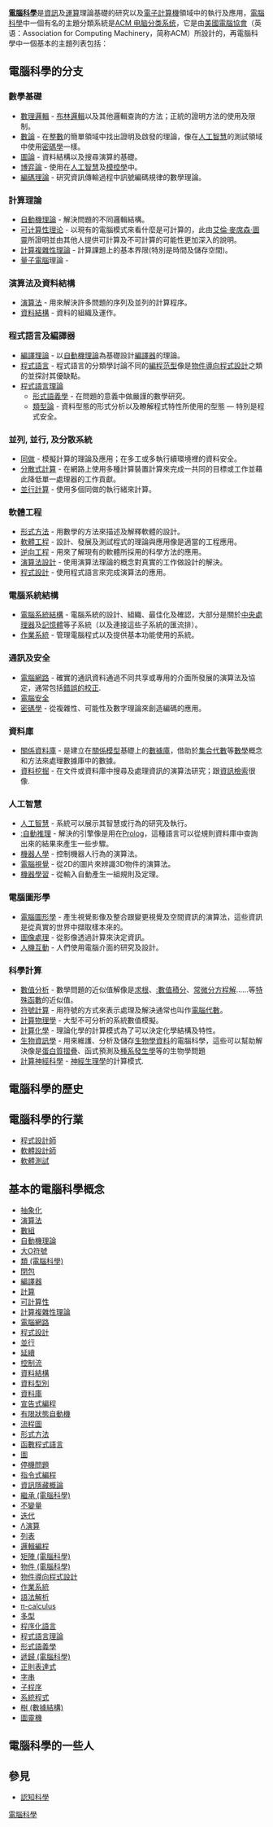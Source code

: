 {{NoteTA
|G1 = IT
|G2 = Math
}}
'''[[電腦科學|電腦科學]]'''是[[資訊|資訊]]及[[運算|運算]]理論基礎的研究以及[[電子計算機|電子計算機]]領域中的執行及應用，[[電腦科學|電腦科學]]中一個有名的主題分類系統是[[ACM_电脑分类系统|ACM 电脑分类系统]]，它是由[[美國電腦協會|美國電腦協會]]（英语：Association for Computing Machinery，简称ACM）所設計的，再電腦科學中一個基本的主題列表包括：

== 電腦科學的分支 ==<!-- This section is linked from [[學科列表|學科列表]] -->
=== 數學基礎 ===

* [[數理邏輯|數理邏輯]] - [[布林邏輯|布林邏輯]]以及其他邏輯查詢的方法；正統的證明方法的使用及限制。
* [[數論|數論]] - 在[[整數|整數]]的簡單領域中找出證明及啟發的理論，像在[[人工智慧|人工智慧]]的測試領域中使用[[密碼學|密碼學]]一樣。
* [[圖論|圖論]] - 資料結構以及搜尋演算的基礎。
* [[博弈論|博弈論]] - 使用在[[人工智慧|人工智慧]]及[[模控學|模控學]]中。
* [[編碼理論|編碼理論]] - 研究資訊傳輸過程中訊號編碼規律的數學理論。

===計算理論===
{{main | 計算理論}}

* [[自動機理論|自動機理論]] - 解決問題的不同邏輯結構。
* [[可计算性理论|可计算性理论]] - 以現有的電腦模式來看什麼是可計算的，此由[[艾倫·麥席森·圖靈|艾倫·麥席森·圖靈]]所證明並由其他人提供可計算及不可計算的可能性更加深入的說明。
* [[計算複雜性理論|計算複雜性理論]] - 計算課題上的基本界限(特別是時間及儲存空間)。
* [[量子電腦|量子電腦]]理論 -

=== 演算法及資料結構 ===

* [[演算法|演算法]] - 用來解決許多問題的序列及並列的計算程序。
* [[資料結構|資料結構]] - 資料的組織及運作。

=== 程式語言及編譯器 ===

* [[編譯器|編譯理論]] - 以[[自動機理論|自動機理論]]為基礎設計[[編譯器|編譯器]]的理論。
* [[程式語言|程式語言]] - 程式語言的分類學討論不同的[[編程范型|編程范型]]像是[[物件導向程式設計|物件導向程式設計]]之類的並探討其優缺點。
* [[程式語言理論|程式語言理論]]
** [[形式語義學|形式語義學]] - 在問題的意義中做嚴謹的數學研究。
** [[類型論|類型論]] - 資料型態的形式分析以及瞭解程式特性所使用的型態 — 特別是程式安全。

=== 並列, 並行, 及分散系統 ===

* [[同做|同做]] - 模擬計算的理論及應用；在多工或多執行續環境裡的資料安全。
* [[分散式計算|分散式計算]] - 在網路上使用多種計算裝置計算來完成一共同的目標或工作並藉此降低單一處理器的工作貢獻。
* [[並行計算|並行計算]] - 使用多個同做的執行緒來計算。

=== 軟體工程 ===

* [[形式方法|形式方法]] - 用數學的方法來描述及解釋軟體的設計。
* [[軟體工程|軟體工程]] - 設計、發展及測試程式的理論與應用像是適當的工程應用。
* [[逆向工程|逆向工程]] - 用來了解現有的軟體所採用的科學方法的應用。
* [[演算法設計|演算法設計]] - 使用演算法理論的概念對真實的工作做設計的解決。
* [[程式設計|程式設計]] - 使用程式語言來完成演算法的應用。

=== 電腦系統結構 ===
* [[電腦系統結構|電腦系統結構]] - 電腦系統的設計、組織、最佳化及確認，大部分是關於[[中央處理器|中央處理器]]及[[記憶體|記憶體]]等子系統（以及連接這些子系統的匯流排）。
* [[作業系統|作業系統]] - 管理電腦程式以及提供基本功能使用的系統。

=== 通訊及安全 ===

* [[電腦網路|電腦網路]] - 確實的通訊資料通過不同共享或專用的介面所發展的演算法及協定，通常包括[[错误检测与纠正|錯誤的校正]].
* [[電腦安全|電腦安全]]
* [[密碼學|密碼學]] - 從複雜性、可能性及數字理論來創造編碼的應用。

=== 資料庫 ===

* [[關係資料庫|關係資料庫]] - 是建立在[[關係模型|關係模型]]基礎上的[[數據庫|數據庫]]，借助於[[集合代數|集合代數]]等[[數學|數學]]概念和方法來處理數據庫中的數據。
* [[資料挖掘|資料挖掘]] - 在文件或資料庫中搜尋及處理資訊的演算法研究；跟[[資訊檢索|資訊檢索]]很像.

=== 人工智慧 ===

* [[人工智慧|人工智慧]] - 系統可以展示其智慧或行為的研究及執行。
* [[:自動推理|:自動推理]] - 解決的引擎像是用在[[Prolog|Prolog]]，這種語言可以從規則資料庫中查詢出來的結果來產生一些步驟。
* [[機器人學|機器人學]] - 控制機器人行為的演算法。
* [[電腦視覺|電腦視覺]] - 從2D的圖片來辨識3D物件的演算法。
* [[機器學習|機器學習]] - 從輸入自動產生一組規則及定理。

=== 電腦圖形學 ===

* [[電腦圖形學|電腦圖形學]] - 產生視覺影像及整合跟變更視覺及空間資訊的演算法，這些資訊是從真實的世界中擷取樣本來的。
* [[圖像處理|圖像處理]] - 從影像透過計算來決定資訊。
* [[人機互動|人機互動]] - 人們使用電腦介面的研究及設計。

=== 科學計算 ===

* [[數值分析|數值分析]] - 數學問題的近似值解像是[[求根|求根]]、[[:數值積分|:數值積分]]、[[常微分方程解|常微分方程解]]……等[[特殊函數|特殊函數]]的近似值。
* [[符號計算|符號計算]] - 用符號的方式來表示處理及解決通常也叫作[[電腦代數|電腦代數]]。
* [[計算物理學|計算物理學]] - 大型不可分析的系統數值模擬。
* [[計算化學|計算化學]] - 理論化學的計算模式為了可以決定化學結構及特性。
* [[生物資訊學|生物資訊學]] - 用來維護、分析及儲存[[生物學資料|生物學資料]]的電腦科學，這些可以幫助解決像是[[蛋白質摺疊|蛋白質摺疊]]、函式預測及[[種系發生學|種系發生學]]等的生物學問題
* [[計算神經科學|計算神經科學]] - [[神經生理學|神經生理學]]的計算模式.

== 電腦科學的歷史 ==
{{main|電腦科學的歷史}}

== 電腦科學的行業 ==
* [[程式設計師|程式設計師]]
* [[軟體設計師|軟體設計師]]
* [[軟體測試|軟體測試]]

== 基本的電腦科學概念 ==
*[[抽象化|抽象化]]
*[[演算法|演算法]]
*[[數組|數組]]
*[[自動機理論|自動機理論]]
*[[大O符號|大O符號]]
*[[類_(電腦科學)|類 (電腦科學)]]
*[[閉包_(電腦科學)|閉包]]
*[[編譯器|編譯器]]
*[[計算|計算]]
*[[可計算性|可計算性]]
*[[計算複雜性理論|計算複雜性理論]]
*[[電腦網路|電腦網路]]
*[[程式設計|程式設計]]
*[[並行|並行]]
*[[延續|延續]]
*[[控制流|控制流]]
*[[資料結構|資料結構]]
*[[資料型別|資料型別]]
*[[資料庫|資料庫]]
*[[宣告式編程|宣告式編程]]
*[[有限狀態自動機|有限狀態自動機]]
*[[流程圖|流程圖]]
*[[形式方法|形式方法]]
*[[函數程式語言|函數程式語言]]
*[[圖|圖]]
*[[停機問題|停機問題]]
*[[指令式編程|指令式編程]]
*[[資訊隱藏概論|資訊隱藏概論]]
*[[繼承_(電腦科學)|繼承 (電腦科學)]]
*[[不變量|不變量]]
*[[迭代|迭代]]
*[[Λ演算|Λ演算]]
*[[串列_(抽象資料型別)|列表]]
*[[邏輯編程|邏輯編程]]
*[[矩陣_(電腦科學)|矩陣 (電腦科學)]]
*[[物件_(電腦科學)|物件 (電腦科學)]]
*[[物件導向程式設計|物件導向程式設計]]
*[[作業系統|作業系統]]
*[[語法解析|語法解析]]
*[[Pi-calculus|π-calculus]]
*[[多型_(電腦科學)|多型]]
*[[过程式编程|程序化語言]]
*[[程式語言理論|程式語言理論]]
*[[形式語義學|形式語義學]]
*[[遞歸_(電腦科學)|遞歸 (電腦科學)]]
*[[正則表達式|正則表達式]]
*[[字串|字串]]
*[[子程序|子程序]]
*[[系統程式|系統程式]]
*[[樹_(數據結構)|樹 (數據結構)]]
*[[圖靈機|圖靈機]]

== 電腦科學的一些人 ==
{{main|電腦科學家}}

== 參見 ==
{{sisterlinks|Computer science}}
* [[認知科學|認知科學]]

[[Category:電腦科學|]]